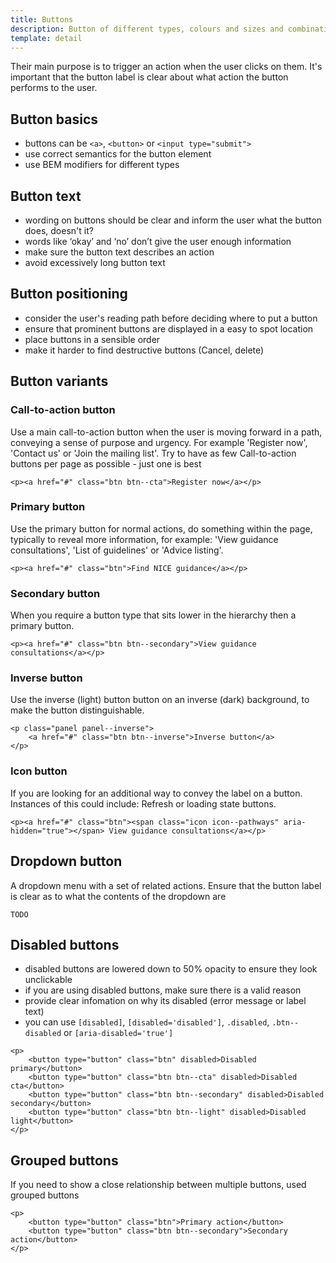 ```yaml
---
title: Buttons
description: Button of different types, colours and sizes and combination of buttons
template: detail
---
```


Their main purpose is to trigger an action when the user clicks on them. It's important that the button label is clear about what action the button performs to the user.

## Button basics

- buttons can be `<a>`, `<button>` or `<input type="submit">`
- use correct semantics for the button element
- use BEM modifiers for different types

## Button text

- wording on buttons should be clear and inform the user what the button does, doesn't it?
- words like ‘okay’ and ‘no’ don’t give the user enough information
- make sure the button text describes an action
- avoid excessively long button text

## Button positioning

- consider the user's reading path before deciding where to put a button
- ensure that prominent buttons are displayed in a easy to spot location
- place buttons in a sensible order
- make it harder to find destructive buttons (Cancel, delete)

## Button variants

### Call-to-action button

Use a main call-to-action button when the user is moving forward in a path, conveying a sense of purpose and urgency.
For example 'Register now', 'Contact us' or 'Join the mailing list'. Try to have as few Call-to-action buttons per page as possible - just one is best

```
<p><a href="#" class="btn btn--cta">Register now</a></p>
```

### Primary button

Use the primary button for normal actions, do something within the page, typically to reveal more information, for example: 'View guidance consultations', 'List of guidelines' or 'Advice listing'.

```
<p><a href="#" class="btn">Find NICE guidance</a></p>
```

### Secondary button

When you require a button type that sits lower in the hierarchy then a primary button.

```
<p><a href="#" class="btn btn--secondary">View guidance consultations</a></p>
```

### Inverse button

Use the inverse (light) button button on an inverse (dark) background, to make the button distinguishable.

```
<p class="panel panel--inverse">
    <a href="#" class="btn btn--inverse">Inverse button</a>
</p>
```

### Icon button

If you are looking for an additional way to convey the label on a button. Instances of this could include: Refresh or loading state buttons.

```
<p><a href="#" class="btn"><span class="icon icon--pathways" aria-hidden="true"></span> View guidance consultations</a></p>
```

## Dropdown button

A dropdown menu with a set of related actions. Ensure that the button label is clear as to what the contents of the dropdown are

```
TODO
```

## Disabled buttons

- disabled buttons are lowered down to 50% opacity to ensure they look unclickable
- if you are using disabled buttons, make sure there is a valid reason
- provide clear infomation on why its disabled (error message or label text)
- you can use `[disabled]`, `[disabled='disabled']`, `.disabled`, `.btn--disabled` or `[aria-disabled='true']`

```
<p>
    <button type="button" class="btn" disabled>Disabled primary</button>
    <button type="button" class="btn btn--cta" disabled>Disabled cta</button>
    <button type="button" class="btn btn--secondary" disabled>Disabled secondary</button>
    <button type="button" class="btn btn--light" disabled>Disabled light</button>
</p>
```

## Grouped buttons

If you need to show a close relationship between multiple buttons, used grouped buttons

```
<p>
    <button type="button" class="btn">Primary action</button>
    <button type="button" class="btn btn--secondary">Secondary action</button>
</p>
```
